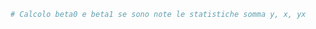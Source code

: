 ```r
# Calcolo beta0 e beta1 se sono note le statistiche somma y, x, yx
```

\begin{eqnarray*}
\bar y &=&\frac 1 n\sum_{i=1}^n y_i = \frac {1}{`r n`} `r sumy`= `r my`\\
\bar x &=&\frac 1 n\sum_{i=1}^n x_i = \frac {1}{`r n`} `r sumx`= `r mx`\\
\hat\sigma_y^2&=&\frac 1 n\sum_{i=1}^n y_i^2-\bar y^2=\frac {1}{`r n`} `r sumy2` -`r my`^2=`r vy`\\
\hat\sigma_x^2&=&\frac 1 n\sum_{i=1}^n x_i^2-\bar x^2=\frac {1}{`r n`} `r sumx2` -`r mx`^2=`r vx`\\
\text{cov}(y,x)&=&\frac 1 n\sum_{i=1}^n y_i~x_i-\bar y\bar x=\frac {1}{`r n`} `r sumxy`-`r my`\cdot`r mx`=`r co`\\
\hat\alpha_1 &=& \frac{\text{cov}(y,x)}{\hat\sigma_y^2} \\
            &=& \frac{`r co`}{`r vy`}  = `r b1`\\
\hat\alpha_0 &=& \bar x - \hat\alpha_1 \bar y\\
            &=& `r mx`-`r p(b1)`\times `r p(my)`=`r b0`
\end{eqnarray*}



